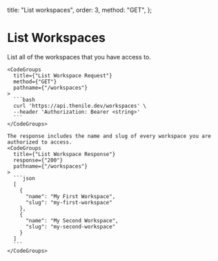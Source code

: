   title: "List workspaces",
  order: 3,
  method: "GET",
};

# List Workspaces

<div className="grid grid-cols-2 gap-4">
    List all of the workspaces that you have access to.

    <CodeGroups
      title={"List Workspace Request"}
      method={"GET"}
      pathname={"/workspaces"}
    >
      ```bash
      curl 'https://api.thenile.dev/workspaces' \
      --header 'Authorization: Bearer <string>'
      ```
    </CodeGroups>

    The response includes the name and slug of every workspace you are authorized to access.
    <CodeGroups
      title={"List Workspace Response"}
      response={"200"}
      pathname={"/workspaces"}
    >
      ```json
      [
        {
          "name": "My First Workspace",
          "slug": "my-first-workspace"
        },
        {
          "name": "My Second Workspace",
          "slug": "my-second-workspace"
        }
      ]
      ```
    </CodeGroups>

</div>
